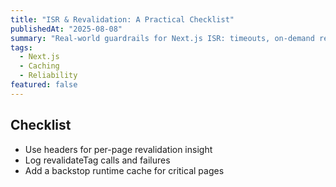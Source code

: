```yaml
---
title: "ISR & Revalidation: A Practical Checklist"
publishedAt: "2025-08-08"
summary: "Real-world guardrails for Next.js ISR: timeouts, on-demand revalidation, and failure modes."
tags:
  - Next.js
  - Caching
  - Reliability
featured: false
---
```


## Checklist
- Use headers for per-page revalidation insight
- Log revalidateTag calls and failures
- Add a backstop runtime cache for critical pages
